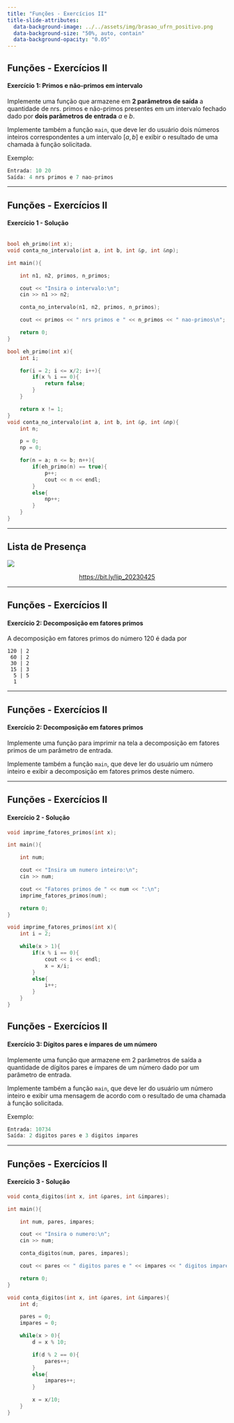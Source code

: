 ```yaml
---
title: "Funções - Exercícios II"
title-slide-attributes:
  data-background-image: ../../assets/img/brasao_ufrn_positivo.png
  data-background-size: "50%, auto, contain"
  data-background-opacity: "0.05"
---
```


## Funções - Exercícios II
#### Exercício 1: Primos e não-primos em intervalo

Implemente uma função que armazene em **2 parâmetros de saída**
a quantidade de nrs. primos e não-primos presentes em um intervalo
fechado dado por **dois parâmetros de entrada** $a$ e $b$.

Implemente também a função `main`, que deve ler do usuário dois números inteiros
correspondentes a um intervalo $[a,b]$ e exibir o resultado de uma chamada
à função solicitada.

Exemplo:
```cpp
Entrada: 10 20
Saída: 4 nrs primos e 7 nao-primos
```

---

## Funções - Exercícios II
#### Exercício 1 - Solução

```C++

bool eh_primo(int x);
void conta_no_intervalo(int a, int b, int &p, int &np);

int main(){

    int n1, n2, primos, n_primos;

    cout << "Insira o intervalo:\n";
    cin >> n1 >> n2;

    conta_no_intervalo(n1, n2, primos, n_primos);

    cout << primos << " nrs primos e " << n_primos << " nao-primos\n";

    return 0;
}

bool eh_primo(int x){
    int i;

    for(i = 2; i <= x/2; i++){
        if(x % i == 0){
            return false;
        }
    }

    return x != 1;
}
void conta_no_intervalo(int a, int b, int &p, int &np){
    int n;

    p = 0;
    np = 0;

    for(n = a; n <= b; n++){
        if(eh_primo(n) == true){
            p++;
            cout << n << endl;
        }
        else{
            np++;
        }
    }
}
```
---

## Lista de Presença

![](https://chart.apis.google.com/chart?cht=qr&chs=300x300&chld=L%7C1&chl=https%3A%2F%2Fbit.ly%2Flip_20230425){fig-align="center"}

<a href="https://bit.ly/lip_20230425"><p style="text-align:center;">https://bit.ly/lip_20230425</p></a>

---

## Funções - Exercícios II
#### Exercício 2: Decomposição em fatores primos

A decomposição em fatores primos do número 120 é dada por
```
120 | 2
 60 | 2
 30 | 2
 15 | 3
  5 | 5
  1
```

---

## Funções - Exercícios II
#### Exercício 2: Decomposição em fatores primos

Implemente uma função para imprimir na tela a decomposição em fatores
primos de um parâmetro de entrada.

Implemente também a função `main`, que deve ler do usuário um número inteiro
e exibir a decomposição em fatores primos deste número.

---

## Funções - Exercícios II
#### Exercício 2 - Solução

```C++
void imprime_fatores_primos(int x);

int main(){

    int num;

    cout << "Insira um numero inteiro:\n";
    cin >> num;

    cout << "Fatores primos de " << num << ":\n";
    imprime_fatores_primos(num);

    return 0;
}

void imprime_fatores_primos(int x){
    int i = 2;

    while(x > 1){
        if(x % i == 0){
            cout << i << endl;
            x = x/i;
        }
        else{
            i++;
        }
    }
}
```

## Funções - Exercícios II
#### Exercício 3: Dígitos pares e ímpares de um número

Implemente uma função que armazene em 2 parâmetros de saída
a quantidade de dígitos pares e ímpares de um número dado
por um parâmetro de entrada.

Implemente também a função `main`, que deve ler do usuário um número inteiro
e exibir uma mensagem de acordo com o resultado de uma chamada à função solicitada.

Exemplo:
```cpp
Entrada: 10734
Saída: 2 digitos pares e 3 digitos impares
```

---

## Funções - Exercícios II
#### Exercício 3 - Solução

```C++
void conta_digitos(int x, int &pares, int &impares);

int main(){

    int num, pares, impares;

    cout << "Insira o numero:\n";
    cin >> num;

    conta_digitos(num, pares, impares);

    cout << pares << " digitos pares e " << impares << " digitos impares\n";

    return 0;
}

void conta_digitos(int x, int &pares, int &impares){
    int d;

    pares = 0;
    impares = 0;

    while(x > 0){
        d = x % 10;

        if(d % 2 == 0){
            pares++;
        }
        else{
            impares++;
        }

        x = x/10;
    }
}
```